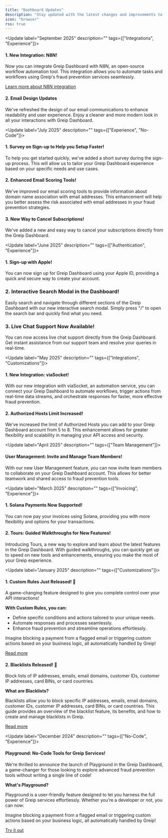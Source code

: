 ```yaml
---
title: "Dashboard Updates"
description: "Stay updated with the latest changes and improvements to Greip Dashboard"
icon: "browser"
rss: true
---
```


<Update label="September 2025" description="" tags={["Integrations", "Experience"]}>
#### 1. New Integration: N8N!

Now you can integrate Greip Dashboard with N8N, an open-source workflow automation tool. This integration allows you to automate tasks and workflows using Greip's fraud prevention services seamlessly.

[Learn more about N8N integration](https://docs.greip.io/knowledge-base/integrations/n8n)

#### 2. Email Design Updates

We've refreshed the design of our email communications to enhance readability and user experience. Enjoy a cleaner and more modern look in all your interactions with Greip Dashboard.

</Update>

<Update label="July 2025" description="" tags={["Experience", "No-Code"]}>
#### 1. Survey on Sign-up to Help you Setup Faster!

To help you get started quickly, we've added a short survey during the sign-up process. This will allow us to tailor your Greip Dashboard experience based on your specific needs and use cases.

#### 2. Enhanced Email Scoring Tools!

We've improved our email scoring tools to provide information about domain name association with email addresses. This enhancement will help you better assess the risk associated with email addresses in your fraud prevention strategies.

#### 3. New Way to Cancel Subscriptions!

We've added a new and easy way to cancel your subscriptions directly from the Greip Dashboard.

</Update>

<Update label="June 2025" description="" tags={["Authentication", "Experience"]}>
#### 1. Sign-up with Apple!

You can now sign up for Greip Dashboard using your Apple ID, providing a quick and secure way to create your account.

### 2. Interactive Search Modal in the Dashboard!

Easily search and navigate through different sections of the Greip Dashboard with our new interactive search modal. Simply press "/" to open the search bar and quickly find what you need.

### 3. Live Chat Support Now Available!

You can now access live chat support directly from the Greip Dashboard. Get instant assistance from our support team and resolve your queries in real-time.

</Update>

<Update label="May 2025" description="" tags={["Integrations", "Customizations"]}>
#### 1. New Integration: viaSocket!

With our new integration with viaSocket, an automation service, you can connect your Greip Dashboard to automate workflows, trigger actions from real-time data streams, and orchestrate responses for faster, more effective fraud prevention.

#### 2. Authorized Hosts Limit Increased!

We've increased the limit of Authorized Hosts you can add to your Greip Dashboard account from 5 to 8. This enhancement allows for greater flexibility and scalability in managing your API access and security.

</Update>

<Update label="April 2025" description="" tags={["Team Management"]}>
#### User Management: Invite and Manage Team Members!

With our new User Management feature, you can now invite team members to collaborate on your Greip Dashboard account. This allows for better teamwork and shared access to fraud prevention tools.

</Update>

<Update label="March 2025" description="" tags={["Invoicing", "Experience"]}>
#### 1. Solana Payments Now Supported!

You can now pay your invoices using Solana, providing you with more flexibility and options for your transactions.

#### 2. Tours: Guided Walkthroughs for New Features!

Introducing Tours, a new way to explore and learn about the latest features in the Greip Dashboard. With guided walkthroughs, you can quickly get up to speed on new tools and enhancements, ensuring you make the most of your Greip experience.

</Update>

<Update label="January 2025" description="" tags={["Customizations"]}>
#### 1. Custom Rules Just Released! 🎉

A game-changing feature designed to give you complete control over your API interactions!

**With Custom Rules, you can:**

- Define specific conditions and actions tailored to your unique needs.
- Automate responses and processes seamlessly.
- Enhance fraud prevention and streamline operations effortlessly.

Imagine blocking a payment from a flagged email or triggering custom actions based on your business logic, all automatically handled by Greip!

[Read more](https://docs.greip.io/knowledge-base/custom-rules/overview)

#### 2. Blacklists Released! 🎉

Block lists of IP addresses, emails, email domains, customer IDs, customer IP addresses, card BINs, or card countries.

**What are Blacklists?**

Blacklists allow you to block specific IP addresses, emails, email domains, customer IDs, customer IP addresses, card BINs, or card countries. This guide provides an overview of the blacklist feature, its benefits, and how to create and manage blacklists in Greip.

[Read more](https://docs.greip.io/knowledge-base/blacklists/overview)

</Update>

<Update label="December 2024" description="" tags={["No-Code", "Experience"]}>
#### Playground: No-Code Tools for Greip Services!

We're thrilled to announce the launch of Playground in the Greip Dashboard, a game-changer for those looking to explore advanced fraud prevention tools without writing a single line of code!

**What's Playground?**

Playground is a user-friendly feature designed to let you harness the full power of Greip services effortlessly. Whether you’re a developer or not, you can now:

Imagine blocking a payment from a flagged email or triggering custom actions based on your business logic, all automatically handled by Greip!

[Try it out](https://dashboard.greip.io/playground/home)

</Update>
